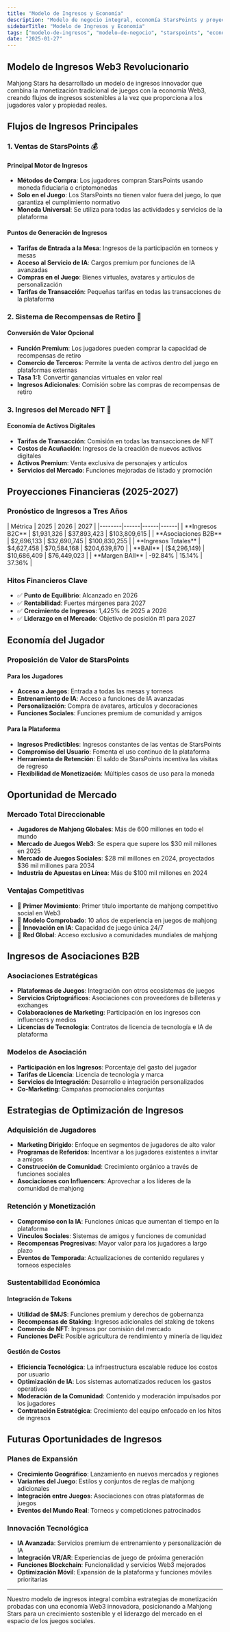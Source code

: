 ```yaml
---
title: "Modelo de Ingresos y Economía"
description: "Modelo de negocio integral, economía StarsPoints y proyecciones financieras para un crecimiento sostenible"
sidebarTitle: "Modelo de Ingresos y Economía"
tags: ["modelo-de-ingresos", "modelo-de-negocio", "starspoints", "economia", "proyecciones"]
date: "2025-01-27"
---
```



## Modelo de Ingresos Web3 Revolucionario

Mahjong Stars ha desarrollado un modelo de ingresos innovador que combina la monetización tradicional de juegos con la economía Web3, creando flujos de ingresos sostenibles a la vez que proporciona a los jugadores valor y propiedad reales.

## Flujos de Ingresos Principales

### 1. Ventas de StarsPoints 💰

#### Principal Motor de Ingresos
- **Métodos de Compra**: Los jugadores compran StarsPoints usando moneda fiduciaria o criptomonedas
- **Solo en el Juego**: Los StarsPoints no tienen valor fuera del juego, lo que garantiza el cumplimiento normativo
- **Moneda Universal**: Se utiliza para todas las actividades y servicios de la plataforma

#### Puntos de Generación de Ingresos
- **Tarifas de Entrada a la Mesa**: Ingresos de la participación en torneos y mesas
- **Acceso al Servicio de IA**: Cargos premium por funciones de IA avanzadas
- **Compras en el Juego**: Bienes virtuales, avatares y artículos de personalización
- **Tarifas de Transacción**: Pequeñas tarifas en todas las transacciones de la plataforma

### 2. Sistema de Recompensas de Retiro 🔄

#### Conversión de Valor Opcional
- **Función Premium**: Los jugadores pueden comprar la capacidad de recompensas de retiro
- **Comercio de Terceros**: Permite la venta de activos dentro del juego en plataformas externas
- **Tasa 1:1**: Convertir ganancias virtuales en valor real
- **Ingresos Adicionales**: Comisión sobre las compras de recompensas de retiro

### 3. Ingresos del Mercado NFT 🎨

#### Economía de Activos Digitales
- **Tarifas de Transacción**: Comisión en todas las transacciones de NFT
- **Costos de Acuñación**: Ingresos de la creación de nuevos activos digitales
- **Activos Premium**: Venta exclusiva de personajes y artículos
- **Servicios del Mercado**: Funciones mejoradas de listado y promoción

## Proyecciones Financieras (2025-2027)

### Pronóstico de Ingresos a Tres Años

<Card className='mt-4 w-fit'>
| Métrica | 2025 | 2026 | 2027 |
|--------|------|------|------|
| **Ingresos B2C** | $1,931,326 | $37,893,423 | $103,809,615 |
| **Asociaciones B2B** | $2,696,133 | $32,690,745 | $100,830,255 |
| **Ingresos Totales** | $4,627,458 | $70,584,168 | $204,639,870 |
| **BAII** | ($4,296,149) | $10,686,409 | $76,449,023 |
| **Margen BAII** | -92.84% | 15.14% | 37.36% |
</Card>

### Hitos Financieros Clave
- ✅ **Punto de Equilibrio**: Alcanzado en 2026
- ✅ **Rentabilidad**: Fuertes márgenes para 2027
- ✅ **Crecimiento de Ingresos**: 1,425% de 2025 a 2026
- ✅ **Liderazgo en el Mercado**: Objetivo de posición #1 para 2027

## Economía del Jugador

### Proposición de Valor de StarsPoints

#### Para los Jugadores
- **Acceso a Juegos**: Entrada a todas las mesas y torneos
- **Entrenamiento de IA**: Acceso a funciones de IA avanzadas
- **Personalización**: Compra de avatares, artículos y decoraciones
- **Funciones Sociales**: Funciones premium de comunidad y amigos

#### Para la Plataforma
- **Ingresos Predictibles**: Ingresos constantes de las ventas de StarsPoints
- **Compromiso del Usuario**: Fomenta el uso continuo de la plataforma
- **Herramienta de Retención**: El saldo de StarsPoints incentiva las visitas de regreso
- **Flexibilidad de Monetización**: Múltiples casos de uso para la moneda


## Oportunidad de Mercado

### Mercado Total Direccionable
- **Jugadores de Mahjong Globales**: Más de 600 millones en todo el mundo
- **Mercado de Juegos Web3**: Se espera que supere los $30 mil millones en 2025
- **Mercado de Juegos Sociales**: $28 mil millones en 2024, proyectados $36 mil millones para 2034
- **Industria de Apuestas en Línea**: Más de $100 mil millones en 2024

### Ventajas Competitivas
- 🥇 **Primer Movimiento**: Primer título importante de mahjong competitivo social en Web3
- 🥇 **Modelo Comprobado**: 10 años de experiencia en juegos de mahjong
- 🥇 **Innovación en IA**: Capacidad de juego única 24/7
- 🥇 **Red Global**: Acceso exclusivo a comunidades mundiales de mahjong

## Ingresos de Asociaciones B2B

### Asociaciones Estratégicas
- **Plataformas de Juegos**: Integración con otros ecosistemas de juegos
- **Servicios Criptográficos**: Asociaciones con proveedores de billeteras y exchanges
- **Colaboraciones de Marketing**: Participación en los ingresos con influencers y medios
- **Licencias de Tecnología**: Contratos de licencia de tecnología e IA de plataforma

### Modelos de Asociación
- **Participación en los Ingresos**: Porcentaje del gasto del jugador
- **Tarifas de Licencia**: Licencia de tecnología y marca
- **Servicios de Integración**: Desarrollo e integración personalizados
- **Co-Marketing**: Campañas promocionales conjuntas

## Estrategias de Optimización de Ingresos

### Adquisición de Jugadores
- **Marketing Dirigido**: Enfoque en segmentos de jugadores de alto valor
- **Programas de Referidos**: Incentivar a los jugadores existentes a invitar a amigos
- **Construcción de Comunidad**: Crecimiento orgánico a través de funciones sociales
- **Asociaciones con Influencers**: Aprovechar a los líderes de la comunidad de mahjong

### Retención y Monetización
- **Compromiso con la IA**: Funciones únicas que aumentan el tiempo en la plataforma
- **Vínculos Sociales**: Sistemas de amigos y funciones de comunidad
- **Recompensas Progresivas**: Mayor valor para los jugadores a largo plazo
- **Eventos de Temporada**: Actualizaciones de contenido regulares y torneos especiales

### Sustentabilidad Económica

#### Integración de Tokens
- **Utilidad de $MJS**: Funciones premium y derechos de gobernanza
- **Recompensas de Staking**: Ingresos adicionales del staking de tokens
- **Comercio de NFT**: Ingresos por comisión del mercado
- **Funciones DeFi**: Posible agricultura de rendimiento y minería de liquidez

#### Gestión de Costos
- **Eficiencia Tecnológica**: La infraestructura escalable reduce los costos por usuario
- **Optimización de IA**: Los sistemas automatizados reducen los gastos operativos
- **Moderación de la Comunidad**: Contenido y moderación impulsados por los jugadores
- **Contratación Estratégica**: Crecimiento del equipo enfocado en los hitos de ingresos

## Futuras Oportunidades de Ingresos

### Planes de Expansión
- **Crecimiento Geográfico**: Lanzamiento en nuevos mercados y regiones
- **Variantes del Juego**: Estilos y conjuntos de reglas de mahjong adicionales
- **Integración entre Juegos**: Asociaciones con otras plataformas de juegos
- **Eventos del Mundo Real**: Torneos y competiciones patrocinados

### Innovación Tecnológica
- **IA Avanzada**: Servicios premium de entrenamiento y personalización de IA
- **Integración VR/AR**: Experiencias de juego de próxima generación
- **Funciones Blockchain**: Funcionalidad y servicios Web3 mejorados
- **Optimización Móvil**: Expansión de la plataforma y funciones móviles prioritarias

---

Nuestro modelo de ingresos integral combina estrategias de monetización probadas con una economía Web3 innovadora, posicionando a Mahjong Stars para un crecimiento sostenible y el liderazgo del mercado en el espacio de los juegos sociales.